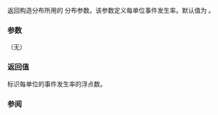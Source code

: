 {{cpp/numeric/random/exponential_distribution/title|lambda}}
{{cpp/numeric/random/exponential_distribution/navbar}}
{{ddcl|since=c++11|1=
RealType lambda() const;
}}

返回构造分布所用的 {{math|λ}} 分布参数。该参数定义每单位事件发生率。默认值为 {{c|1.0}}。

===参数===
（无）

===返回值===
标识每单位的事件发生率的浮点数。

===参阅===
{{dsc begin}}
{{dsc inc|cpp/numeric/random/distribution/dsc param|exponential_distribution}}
{{dsc end}}

{{langlinks|de|en|es|fr|it|ja|pt|ru}}
